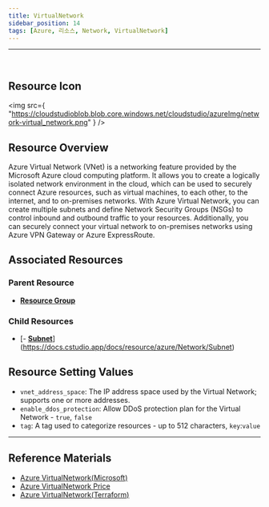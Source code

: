 ```yaml
---
title: VirtualNetwork
sidebar_position: 14
tags: [Azure, 리소스, Network, VirtualNetwork]
---
```


<hr />
<br />

## Resource Icon

<img
    src={
        "https://cloudstudioblob.blob.core.windows.net/cloudstudio/azureImg/network-virtual_network.png"
    }
/>

## Resource Overview

Azure Virtual Network (VNet) is a networking feature provided by the Microsoft Azure cloud computing platform. 
It allows you to create a logically isolated network environment in the cloud, which can be used to securely connect Azure resources, such as virtual machines, to each other, to the internet, and to on-premises networks.
With Azure Virtual Network, you can create multiple subnets and define Network Security Groups (NSGs) to control inbound and outbound traffic to your resources. 
Additionally, you can securely connect your virtual network to on-premises networks using Azure VPN Gateway or Azure ExpressRoute.

## Associated Resources

### Parent Resource

-   [**Resource Group**](https://docs.cstudio.app/docs/resource/azure/Base/ResourceGroup)

### Child Resources

-   [- [**Subnet**](https://docs.cstudio.app/docs/resource/azure/Network/Subnet)](https://docs.cstudio.app/docs/resource/azure/Network/Subnet)

## Resource Setting Values

-   `vnet_address_space`: The IP address space used by the Virtual Network; supports one or more addresses.
-   `enable_ddos_protection`: Allow DDoS protection plan for the Virtual Network - `true`, `false`
-   `tag`: A tag used to categorize resources - up to 512 characters, `key`:`value`

---

## Reference Materials

-   [Azure VirtualNetwork(Microsoft)](https://learn.microsoft.com/ko-kr/azure/virtual-network/virtual-networks-overview)
-   [Azure VirtualNetwork Price](https://azure.microsoft.com/en-us/pricing/details/virtual-network/)
-   [Azure VirtualNetwork(Terraform)](https://registry.terraform.io/providers/hashicorp/azurerm/latest/docs/resources/virtual_network)
